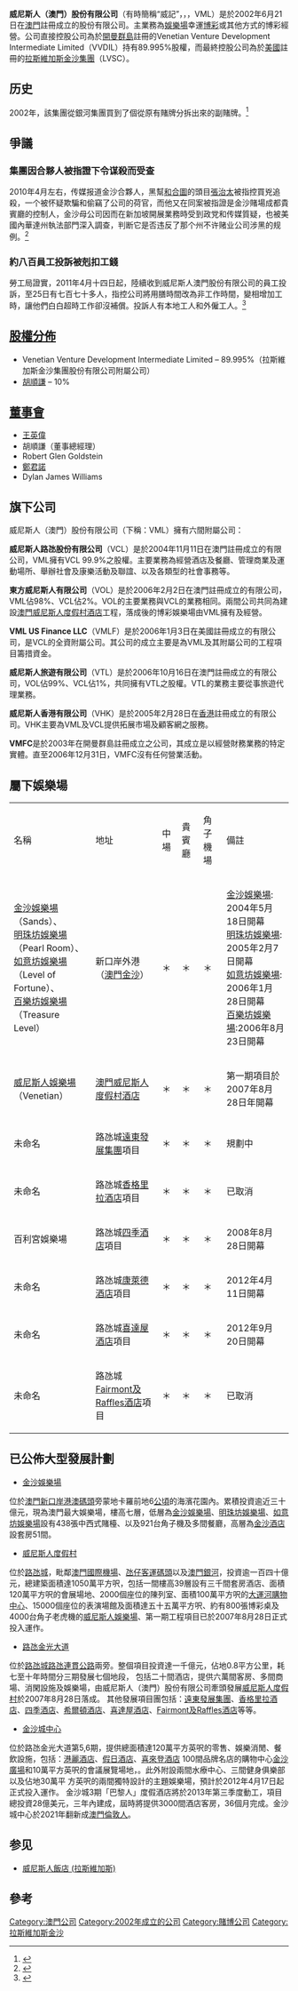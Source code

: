 {{expand|time=2017-09-17T00:59:10+00:00}}
<!-- 注释出：[[File:The_Venetian_Macau_logo.svg|right]] -->
'''威尼斯人（澳門）股份有限公司'''（有時簡稱“威記”，{{lang-pt|'''Venetian Macao sa'''}}，'''{{lang-en|Venetian Macau Ltd.}}'''，VML）是於2002年6月21日在[[澳門|澳門]]註冊成立的股份有限公司。主業務為[[娛樂場|娛樂場]]幸運[[博彩|博彩]]或其他方式的博彩經營。公司直接控股公司為於[[開曼群島|開曼群島]]註冊的Venetian Venture Development Intermediate Limited（VVDIL）持有89.995%股權，而最終控股公司為於[[美國|美國]]註冊的[[拉斯維加斯金沙集團|拉斯維加斯金沙集團]]（LVSC）。

==历史==
2002年，該集團從銀河集團買到了個從原有賭牌分拆出來的副賭牌。<ref>{{Cite web |url=https://www.finet.hk/newscenter/news_content/60054aee53243c42502fdfca |title=存档副本 |access-date=2021-08-02 |archive-date=2021-08-02 |archive-url=https://web.archive.org/web/20210802022928/https://www.finet.hk/newscenter/news_content/60054aee53243c42502fdfca |dead-url=no }}</ref>
==爭議==
===集團因合夥人被指證下令谋殺而受查===
2010年4月左右，传媒报道金沙合夥人，黑幫[[和合圖|和合圖]]的頭目[[張治太|張治太]]被指控買兇追殺，一个被怀疑欺騙和偷竊了公司的荷官，而他又在同案被指證是金沙賭場成都貴賓廳的控制人，金沙母公司因而在新加坡開展業務時受到政党和传媒質疑，也被美國內華達州執法部門深入調查，判断它是否违反了那个州不许赌业公司涉黑的规例。<ref>{{Cite web |url=http://chengpou.com.mo/dailynews/143300.html |title=存档副本 |access-date=2021-08-02 |archive-date=2021-08-02 |archive-url=https://web.archive.org/web/20210802021641/http://chengpou.com.mo/dailynews/143300.html |dead-url=no }}</ref>

===約八百員工投訴被剋扣工錢===
勞工局證實，2011年4月十四日起，陸續收到威尼斯人澳門股份有限公司的員工投訴，至25日有七百七十多人，指控公司將用膳時間改為非工作時間，變相增加工時，讓他們白白超時工作卻沒補償。投訴人有本地工人和外僱工人。<ref>{{Cite web |url=http://www.chengpou.com.mo/dailynews/152759.html |title=存档副本 |access-date=2021-08-19 |archive-date=2021-08-19 |archive-url=https://web.archive.org/web/20210819155349/http://www.chengpou.com.mo/dailynews/152759.html |dead-url=no }}</ref>

== [http://www.dicj.gov.mo/web/cn/information/RelContas/Venetian/RC2017.html 股權分佈] {{Wayback|url=http://www.dicj.gov.mo/web/cn/information/RelContas/Venetian/RC2017.html |date=20201206014704 }} ==
* Venetian Venture Development Intermediate Limited – 89.995%（拉斯維加斯金沙集團股份有限公司附屬公司）
* [[胡順謙|胡順謙]] – 10%

== [http://www.dicj.gov.mo/web/cn/information/RelContas/Venetian/RC2017.html 董事會] {{Wayback|url=http://www.dicj.gov.mo/web/cn/information/RelContas/Venetian/RC2017.html |date=20201206014704 }} ==
* [[王英偉|王英偉]]
* 胡順謙（董事總經理）
* Robert Glen Goldstein
* [[鄭君諾|鄭君諾]]
* Dylan James Williams

== 旗下公司 ==
威尼斯人（澳門）股份有限公司（下稱：VML）擁有六間附屬公司：

'''威尼斯人路氹股份有限公司'''（VCL）是於2004年11月11日在澳門註冊成立的有限公司，VML擁有VCL 99.9%之股權。主要業務為經營酒店及餐廳、管理商業及運動場所、舉辦社會及康樂活動及聯誼、以及各類型的社會事務等。

'''東方威尼斯人有限公司'''（VOL）是於2006年2月2日在澳門註冊成立的有限公司，VML佔98%、VCL佔2%。VOL的主要業務與VCL的業務相同。兩間公司共同為建設[[澳門威尼斯人度假村酒店|澳門威尼斯人度假村酒店]]工程，落成後的博彩娛樂場由VML擁有及經營。

'''VML US Finance LLC'''（VMLF）是於2006年1月3日在美國註冊成立的有限公司，是VCL的全資附屬公司。其公司的成立主要是為VML及其附屬公司的工程項目籌措資金。

'''威尼斯人旅遊有限公司'''（VTL）是於2006年10月16日在澳門註冊成立的有限公司，VOL佔99%、VCL佔1%，共同擁有VTL之股權。VTL的業務主要從事旅遊代理業務。

'''威尼斯人香港有限公司'''（VHK）是於2005年2月28日在[[香港|香港]]註冊成立的有限公司。VHK主要為VML及VCL提供拓展市場及顧客網之服務。

'''VMFC'''是於2003年在開曼群島註冊成立之公司，其成立是以經營財務業務的特定實體。直至2006年12月31日，VMFC沒有任何營業活動。

== 屬下娛樂場 ==
{{update|time=2021-01-12T14:10:22+00:00}}
{| class="wikitable"
|-
|名稱 || 地址 || 中場 || 貴賓廳 || 角子機場 || 備註
|-
| [[金沙娛樂場|金沙娛樂場]]（Sands）、<br>[[明珠坊娛樂場|明珠坊娛樂場]]（Pearl Room）、<br>[[如意坊娛樂場|如意坊娛樂場]]（Level of Fortune）、<br>[[百樂坊娛樂場|百樂坊娛樂場]]（Treasure Level）|| 新口岸外港（[[澳門金沙|澳門金沙]]）|| ＊ || ＊ || ＊ || [[金沙娛樂場|金沙娛樂場]]: 2004年5月18日開幕<br>[[明珠坊娛樂場|明珠坊娛樂場]]: 2005年2月7日開幕<br>[[如意坊娛樂場|如意坊娛樂場]]: 2006年1月28日開幕<br>[[百樂坊娛樂場|百樂坊娛樂場]]:2006年8月23日開幕
|-
| [[澳門威尼斯人度假村酒店#澳門威尼斯人娛樂場|威尼斯人娛樂場]]（Venetian）|| [[澳門威尼斯人度假村酒店|澳門威尼斯人度假村酒店]] || ＊ || ＊ || ＊ || 第一期項目於2007年8月28日年開幕
|-
| 未命名 || 路氹城[[遠東發展集團|遠東發展集團]]項目 || ＊ || ＊ || ＊ || 規劃中
|-
| 未命名 || 路氹城[[香格里拉酒店|香格里拉酒店]]項目 || ＊ || ＊ || ＊ || 已取消
|-
| 百利宮娛樂場 || 路氹城[[四季酒店_(澳門)|四季酒店]]項目 || ＊ || ＊ || ＊ || 2008年8月28日開幕
|-
| 未命名 || 路氹城[[康萊德酒店|康萊德酒店]]項目 || ＊ || ＊ || ＊ || 2012年4月11日開幕
|-
| 未命名 || 路氹城[[喜達屋酒店|喜達屋酒店]]項目 || ＊ || ＊ || ＊ || 2012年9月20日開幕
|-
| 未命名 || 路氹城[[Fairmont及Raffles酒店|Fairmont及Raffles酒店]]項目 || ＊ || ＊ || ＊ || 已取消
|}

== 已公佈大型發展計劃 ==
* [[澳門金沙|金沙娛樂場]]
位於[[澳門|澳門]][[新口岸|新口岸]][[外港客運碼頭|港澳碼頭]]旁蒙地卡羅前地6[[公頃|公頃]]的海濱花園內。累積投資逾近三十億元，現為澳門最大娛樂場，樓高七層，低層為[[澳門金沙|金沙娛樂場]]、[[澳門金沙|明珠坊娛樂場]]、[[澳門金沙|如意坊娛樂場]]設有438張中西式賭檯、以及921台角子機及多間餐廳，高層為[[澳門金沙|金沙酒店]]設套房51間。

* [[澳門威尼斯人度假村酒店|威尼斯人度假村]]
位於[[路氹城|路氹城]]，毗鄰[[澳門國際機場|澳門國際機場]]、[[氹仔客運碼頭|氹仔客運碼頭]]以及[[澳門銀河|澳門銀河]]，投資逾一百四十億元，總建築面積達1050萬平方呎，包括一間樓高39層設有三千間套房酒店、面積120萬平方呎的會展場地、2000個座位的陳列室、面積100萬平方呎的[[大運河購物中心|大運河購物中心]]、15000個座位的表演場館及面積達五十五萬平方呎、約有800張博彩桌及4000台角子老虎機的[[澳門威尼斯人度假村酒店#澳門威尼斯人娛樂場|威尼斯人娛樂場]]、第一期工程項目已於2007年8月28日正式投入運作。

* [[路氹金光大道|路氹金光大道]]
位於[[路氹城|路氹城]][[路氹連貫公路|路氹連貫公路]]兩旁。整個項目投資達一千億元，佔地0.8平方公里，耗七至十年時間分三期發展七個地段，
包括二十間酒店，提供六萬間客房、多間商場、消閑設施及娛樂場，由威尼斯人（澳門）股份有限公司牽頭發展[[威尼斯人度假村|威尼斯人度假村]]於2007年8月28日落成。
其他發展項目團包括：[[遠東發展集團|遠東發展集團]]、[[香格里拉酒店|香格里拉酒店]]、[[四季酒店|四季酒店]]、[[希爾頓酒店|希爾頓酒店]]、[[喜達屋酒店|喜達屋酒店]]、[[Fairmont及Raffles酒店|Fairmont及Raffles酒店]]等等。

* [[澳門倫敦人|金沙城中心]]
位於路氹金光大道第5,6期，提供總面積達120萬平方英呎的零售、娛樂消閒、餐飲設施，包括：[[港麗酒店|港麗酒店]]、[[假日酒店|假日酒店]]、[[喜來登酒店|喜來登酒店]]
100間品牌名店的購物中心[[金沙廣場|金沙廣場]]和10萬平方英呎的會議展覽場地，。此外附設兩間水療中心、三間健身俱樂部以及佔地30萬平
方英呎的兩間獨特設計的主題娛樂場，預計於2012年4月17日起正式投入運作。
金沙城3期「巴黎人」度假酒店將於2013年第三季度動工，項目總投資28億美元，三年內建成，屆時將提供3000間酒店客房，36個月完成。金沙城中心於2021年翻新成[[澳門倫敦人|澳門倫敦人]]。

==参见==
*[[威尼斯人飯店_(拉斯維加斯)|威尼斯人飯店 (拉斯維加斯)]]
==參考==
{{reflist}}
{{澳門博彩業}}

[[Category:澳門公司|Category:澳門公司]]
[[Category:2002年成立的公司|Category:2002年成立的公司]]
[[Category:賭博公司|Category:賭博公司]]
[[Category:拉斯維加斯金沙|Category:拉斯維加斯金沙]]